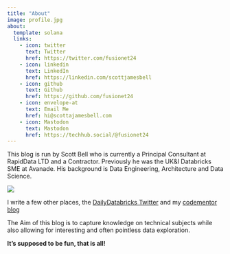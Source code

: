 ---
title: "About"
image: profile.jpg
about:
  template: solana
  links:
    - icon: twitter
      text: Twitter
      href: https://twitter.com/fusionet24
    - icon: linkedin
      text: LinkedIn
      href: https://linkedin.com/scottjamesbell
    - icon: github
      text: Github
      href: https://github.com/fusionet24
    - icon: envelope-at
      text: Email Me
      href: hi@scottajamesbell.com
    - icon: Mastodon
      text: Mastodon
      href: https://techhub.social/@fusionet24
---

This blog is run by Scott Bell who is currently a Principal Consultant at RapidData LTD and a Contractor. Previously he was the UK&I Databricks SME at Avanade. His background is Data Engineering, Architecture and Data Science.

![](certs.png){fig-align="center"}


I write a few other places, the [DailyDatabricks Twitter](http://twitter.com/dailydatabricks) and my [codementor blog](https://www.codementor.io/@fusionet24/create-your-own-magic-commands-in-databricks-1w8y1pdpqe)

The Aim of this blog is to capture knowledge on technical subjects while also allowing for interesting and often pointless data exploration.

**It's supposed to be fun, that is all!**
